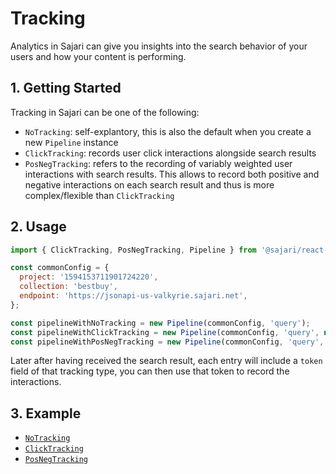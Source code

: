 
<SEO title="Tracking" description="TBD" />

# Tracking

Analytics in Sajari can give you insights into the search behavior of your users and how your content is performing.

## 1. Getting Started

Tracking in Sajari can be one of the following:

- `NoTracking`: self-explantory, this is also the default when you create a new `Pipeline` instance
- `ClickTracking`: records user click interactions alongside search results
- `PosNegTracking`: refers to the recording of variably weighted user interactions with search results. This allows to record both positive and negative interactions on each search result and thus is more complex/flexible than `ClickTracking`

## 2. Usage

```js
import { ClickTracking, PosNegTracking, Pipeline } from '@sajari/react-hooks';

const commonConfig = {
  project: '1594153711901724220',
  collection: 'bestbuy',
  endpoint: 'https://jsonapi-us-valkyrie.sajari.net',
};

const pipelineWithNoTracking = new Pipeline(commonConfig, 'query');
const pipelineWithClickTracking = new Pipeline(commonConfig, 'query', new ClickTracking());
const pipelineWithPosNegTracking = new Pipeline(commonConfig, 'query', new PosNegTracking('rating'));
```

Later after having received the search result, each entry will include a `token` field of that tracking type, you can then use that token to record the interactions.

## 3. Example

- [`NoTracking`](/tracking/notracking)
- [`ClickTracking`](/tracking/clicktracking)
- [`PosNegTracking`](/tracking/posnegtracking)
